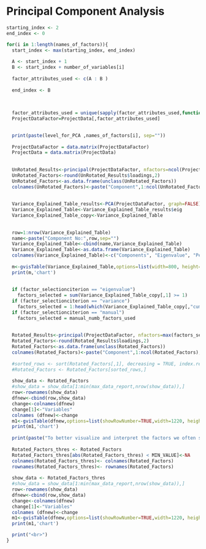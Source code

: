 <link rel="stylesheet" href="http://netdna.bootstrapcdn.com/bootstrap/3.0.3/css/bootstrap.min.css">
<style type="text/css"> body {padding: 10px 30px 10px 30px;} table,th, td {text-align: center;} </style>


Principal Component Analysis
========================================================


```r

starting_index <- 2
end_index <- 0

for(i in 1:length(names_of_factors)){
  start_index <- max(starting_index, end_index)
  
  A <- start_index + 1
  B <- start_index + number_of_variables[i]
  
  factor_attributes_used <- c(A : B )
  
  end_index <- B
  
  
  
  factor_attributes_used = unique(sapply(factor_attributes_used,function(i) min(ncol(ProjectData), max(i,1))))
  ProjectDataFactor=ProjectData[,factor_attributes_used]

  
  print(paste(level_for_PCA ,names_of_factors[i], sep=""))
  
  ProjectDataFactor = data.matrix(ProjectDataFactor)
  ProjectData = data.matrix(ProjectData)
  
  
  UnRotated_Results<-principal(ProjectDataFactor, nfactors=ncol(ProjectDataFactor), rotate="none",score=TRUE)
  UnRotated_Factors<-round(UnRotated_Results$loadings,2)
  UnRotated_Factors<-as.data.frame(unclass(UnRotated_Factors))
  colnames(UnRotated_Factors)<-paste("Component",1:ncol(UnRotated_Factors),sep=" ")
  
  
  Variance_Explained_Table_results<-PCA(ProjectDataFactor, graph=FALSE)
  Variance_Explained_Table<-Variance_Explained_Table_results$eig
  Variance_Explained_Table_copy<-Variance_Explained_Table
  
  
  row=1:nrow(Variance_Explained_Table)
  name<-paste("Component No:",row,sep="")
  Variance_Explained_Table<-cbind(name,Variance_Explained_Table)
  Variance_Explained_Table<-as.data.frame(Variance_Explained_Table)
  colnames(Variance_Explained_Table)<-c("Components", "Eigenvalue", "Percentage_of_explained_variance", "Cumulative_percentage_of_explained_variance")
  
  m<-gvisTable(Variance_Explained_Table,options=list(width=800, height=min(500,27*(length(row)+1)),allowHTML=TRUE,page='disable'),formats=list(Eigenvalue="#.##",Percentage_of_explained_variance="#.##",Cumulative_percentage_of_explained_variance="#.##"))
  print(m,'chart')
  
  
  if (factor_selectionciterion == "eigenvalue")
    factors_selected = sum(Variance_Explained_Table_copy[,1] >= 1)
  if (factor_selectionciterion == "variance")
    factors_selected = 1:head(which(Variance_Explained_Table_copy[,"cumulative percentage of variance"]>= minimum_variance_explained),1)
  if (factor_selectionciterion == "manual")
    factors_selected = manual_numb_factors_used
  
  
  Rotated_Results<-principal(ProjectDataFactor, nfactors=max(factors_selected), rotate=rotation_used,score=TRUE)
  Rotated_Factors<-round(Rotated_Results$loadings,2)
  Rotated_Factors<-as.data.frame(unclass(Rotated_Factors))
  colnames(Rotated_Factors)<-paste("Component",1:ncol(Rotated_Factors),sep=" ")
  
  #sorted_rows <- sort(Rotated_Factors[,1], decreasing = TRUE, index.return = TRUE)$ix
  #Rotated_Factors <- Rotated_Factors[sorted_rows,]
  
  show_data <- Rotated_Factors 
  #show_data = show_data[1:min(max_data_report,nrow(show_data)),]
  row<-rownames(show_data)
  dfnew<-cbind(row,show_data)
  change<-colnames(dfnew)
  change[1]<-"Variables"
  colnames (dfnew)<-change
  m1<-gvisTable(dfnew,options=list(showRowNumber=TRUE,width=1220, height=min(400,27*(nrow(show_data)+1)),allowHTML=TRUE,page='disable'))
  print(m1,'chart')
  
  print(paste("To better visualize and interpret the factors we often supress loadings with small values, e.g. with absolute values smaller than ",MIN_VALUE ,". In this case our factors look as follows after suppressing the small numbers.", sep=""))
  
  Rotated_Factors_thres <- Rotated_Factors
  Rotated_Factors_thres[abs(Rotated_Factors_thres) < MIN_VALUE]<-NA
  colnames(Rotated_Factors_thres)<- colnames(Rotated_Factors)
  rownames(Rotated_Factors_thres)<- rownames(Rotated_Factors)
  
  show_data <- Rotated_Factors_thres 
  #show_data = show_data[1:min(max_data_report,nrow(show_data)),]
  row<-rownames(show_data)
  dfnew<-cbind(row,show_data)
  change<-colnames(dfnew)
  change[1]<-"Variables"
  colnames (dfnew)<-change
  m1<-gvisTable(dfnew,options=list(showRowNumber=TRUE,width=1220, height=min(400,27*(nrow(show_data)+1)),allowHTML=TRUE,page='disable'))
  print(m1,'chart')

  print("<br>")
}
```

<br>
<br>